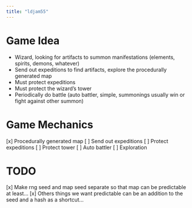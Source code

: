 ```yaml
---
title: "ldjam55"
---
```


# Game Idea
- Wizard, looking for artifacts to summon manifestations (elements, spirits, demons, whatever)
- Send out expeditions to find artifacts, explore the procedurally generated map
- Must protect expeditions
- Must protect the wizard's tower
- Periodically do battle (auto battler, simple, summonings usually win or fight against other summon)

# Game Mechanics
[x] Procedurally generated map
[ ] Send out expeditions
[ ] Protect expeditions
[ ] Protect tower
[ ] Auto battler
[ ] Exploration

# TODO
[x] Make rng seed and map seed separate so that map can be predictable at least...
[x] Others things we want predictable can be an addition to the seed and a hash as a shortcut...